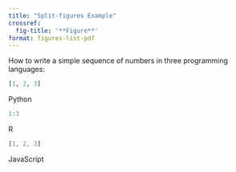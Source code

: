 ```yaml
---
title: "Split-figures Example"
crossref:
  fig-title: '**Figure**'
format: figures-list-pdf
---
```


How to write a simple sequence of numbers in three programming languages:

::: {#fig-python}
```python
[1, 2, 3]
```
Python
:::

::: {#fig-r}
```r
1:3
```
R
:::

::: {#fig-js}
```javascript
[1, 2, 3]
```
JavaScript
:::
